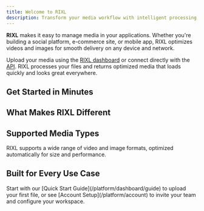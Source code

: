 ```yaml
---
title: Welcome to RIXL
description: Transform your media workflow with intelligent processing, global delivery, and effortless integration.
---
```



**RIXL** makes it easy to manage media in your applications. Whether you're building a social platform, e-commerce site, or mobile app, RIXL optimizes videos and images for smooth delivery on any device and network.

Upload your media using the [RIXL dashboard](/platform/dashboard) or connect directly with the [API](/platform/api-reference/overview). RIXL processes your files and returns optimized media that loads quickly and looks great everywhere.

## Get Started in Minutes

<div className="grid gap-6 sm:grid-cols-2 lg:grid-cols-3">
  <InteractiveCard
    title="Quick Start Guide"
    description="Upload your first media file in under 5 minutes."
    href="/platform/dashboard/guide"
    icon="BookOpen"
  />
  <InteractiveCard
    title="Account & Teams"
    description="Set up your workspace, invite collaborators, and manage access."
    href="/platform/account"
    icon="Users"
  />
  <InteractiveCard
    title="Upload & Process"
    description="Turn raw media into delivery-ready assets instantly."
    href="/platform/uploads"
    icon="Upload"
  />
  <InteractiveCard
    title="Developer APIs"
    description="Integrate RIXL directly with clean REST APIs and SDKs."
    href="/platform/api-reference/overview"
    icon="Code"
  />
</div>

## What Makes RIXL Different

<div className="grid gap-6 sm:grid-cols-2 lg:grid-cols-3 mt-8">
  <InfoCard
    title="Intelligent Video Processing"
    description="Adaptive streaming with multi-quality transcoding that matches user connections automatically."
    icon="Video"
  />
  <InfoCard
    title="Next-Gen Image Optimization" 
    description="AVIF compression with instant placeholders for smaller files without quality loss."
    icon="Image"
  />
  <InfoCard
    title="Dynamic Content Feeds"
    description="Build structured feeds that updates automatically as you add content."
    icon="Rss"
  />
  <InfoCard
    title="Global Edge Network"
    description="Media delivered from 200+ worldwide locations with intelligent caching and real-time optimization."
    icon="Globe"
  />
  <InfoCard
    title="Team Collaboration"
    description="Shared workspaces with permissions for sooth teamwork."
    icon="Users"
  />
  <InfoCard
    title="Developer-Friendly APIs"
    description="REST APIs with SDKs, webhooks, and clear documentation for fast integration."
    icon="Code"
  />
</div>

## Supported Media Types

RIXL supports a wide range of video and image formats, optimized automatically for size and performance.

<div className="grid gap-6 sm:grid-cols-2 lg:grid-cols-3 mt-8">
  <InfoCard
    title="Video Formats"
    description="MP4, MOV, AVI, WebM, MKV, and more-up to 2GB per file with automatic transcoding."
    icon="Video"
  />
  <InfoCard
    title="Image Formats"
    description="JPEG, PNG, WebP, HEIC, SVG, and more-up to 100MB per file with AVIF conversion."
    icon="Image"
  />
  <InfoCard
    title="Smart Processing"
    description="Every upload is analyzed and optimized automatically for your use case audience."
    icon="Zap"
  />
</div>

## Built for Every Use Case

<div className="grid gap-6 sm:grid-cols-2 lg:grid-cols-3 mt-8">
  <InfoCard
    title="Social & Community"
    description="Support user-generated content with fast uploads and optimized delivery for large audiences."
    icon="Share"
  />
  <InfoCard
    title="E-commerce & Retail"
    description="Showcase products with clear, fast-loading images that improve customer experience and sales."
    icon="ShoppingBag"
  />
  <InfoCard
    title="Education & Training"
    description="Deliver adaptive video streaming for smooth learning on any device."
    icon="GraduationCap"
  />
  <InfoCard
    title="Marketing & Campaigns"
    description="Launch campaigns with media assets ready for every platform."
    icon="Target"
  />
  <InfoCard
    title="Mobile Applications"
    description="Reduce app size and improve performance with efficient media delivery across devices."
    icon="Smartphone"
  />
  <InfoCard
    title="Enterprise & Scale"
    description="Manage millions of assets with enterprise-grade security, compliance, and collaboration."
    icon="Building"
  />
</div>

<div className="mt-12">
<Callout type="tip" title="Ready to transform your media workflow?">
  Start with our [Quick Start Guide](/platform/dashboard/guide) to upload your first file,
  or see [Account Setup](/platform/account) to invite your team and configure your workspace.
</Callout>

</div>